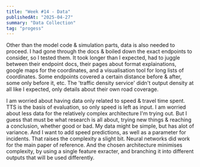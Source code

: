 ```yaml
---
title: "Week #14 - Data"
publishedAt: "2025-04-27"
summary: "Data Collection"
tag: "progess"
---
```


Other than the model code & simulation parts, data is also needed to proceed. I had gone through the docs & boiled down
the exact endpoints to consider, so I tested them. It took longer than I expected, had to juggle between their endpoint docs, 
their pages about format explainations, google maps for the coordinates, and a visualisation tool for long lists of coordinates.
Some endpoints covered a certain distance before & after, some only before it, etc. 
The 'traffic density service' didn't output density at all like I expected, only details about their own road coverage. 

I am worried about having data only related to speed & travel time spent. TTS is the basis of evaluation, so only speed is left as input.
I am worried about less data for the relatively complex architecture I'm trying out. But I guess that must be what research is all about,
trying new things & reaching a conclusion, whether good or bad. My data might be simple, but has alot of variance.
And I want to add speed predictions, as well as a parameter for incidents. That raises the complexity a slight bit.
Neural networks did work for the main paper of reference. And the chosen architecture minimises complexity,
by using a single feature exracter, and branching it into different outputs that will be used differently. 
